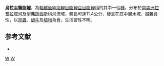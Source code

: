 {{Speciesbox 
| taxon = Bryconamericus stramineus
| status = NE
| status_system = IUCN3.1
| authority =  [[Eigenmann|Eigenmann]], 1908
| synonyms = 
}}
'''烏拉圭齧脂鯉'''，為[[輻鰭魚綱|輻鰭魚綱]][[脂鯉目|脂鯉目]][[脂鯉亞目|脂鯉亞目]][[脂鯉科|脂鯉科]]的其中一個[[種|種]]，分布於[[南美洲|南美洲]][[拉普拉塔河|拉普拉塔河]]及[[聖弗朗西斯科河|聖弗朗西斯科河]]流域，體長可達11.4公分，棲息在底中層水域，屬雜食性，以[[昆蟲|昆蟲]]、[[蝸牛|蝸牛]]及[[植物|植物]]為食，生活習性不明。

==参考文献==
{{refbegin}}
*{{FishBase_species|genus=Bryconamericus|species=stramineus|year=2014|month=1}}
{{refend}}

{{Taxonbar|from=Q5838953}}

[[Category:齧脂鯉屬|W]]
[[Category:1908年描述的鱼类|W]]


{{魚類小作品}}